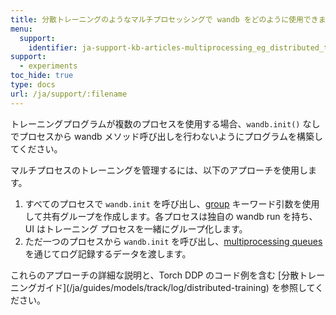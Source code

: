 ---
title: 分散トレーニングのようなマルチプロセッシングで wandb をどのように使用できますか？
menu:
  support:
    identifier: ja-support-kb-articles-multiprocessing_eg_distributed_training
support:
  - experiments
toc_hide: true
type: docs
url: /ja/support/:filename
---
トレーニングプログラムが複数のプロセスを使用する場合、`wandb.init()` なしでプロセスから wandb メソッド呼び出しを行わないようにプログラムを構築してください。

マルチプロセスのトレーニングを管理するには、以下のアプローチを使用します。

1. すべてのプロセスで `wandb.init` を呼び出し、[group](/ja/guides/models/track/runs/grouping) キーワード引数を使用して共有グループを作成します。各プロセスは独自の wandb run を持ち、UI はトレーニング プロセスを一緒にグループ化します。
2. ただ一つのプロセスから `wandb.init` を呼び出し、[multiprocessing queues](https://docs.python.org/3/library/multiprocessing.html#exchanging-objects-between-processes) を通じてログ記録するデータを渡します。

<Note>
これらのアプローチの詳細な説明と、Torch DDP のコード例を含む [分散トレーニングガイド](/ja/guides/models/track/log/distributed-training) を参照してください。
</Note>